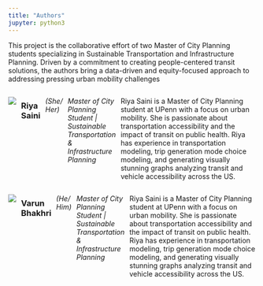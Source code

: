 ---
title: "Authors"
jupyter: python3
---

This project is the collaborative effort of two Master of City Planning students specializing in Sustainable Transportation and Infrastructure Planning. Driven by a commitment to creating people-centered transit solutions, the authors bring a data-driven and equity-focused approach to addressing pressing urban mobility challenges

::: {style="display: flex; gap: 10px; align-items: flex-start;"}
![](images/riya.jpg)

<div>

### **Riya Saini**

*(She/ Her)*

*Master of City Planning Student \| Sustainable Transportation & Infrastructure Planning*

Riya Saini is a Master of City Planning student at UPenn with a focus on urban mobility. She is passionate about transportation accessibility and the impact of transit on public health. Riya has experience in transportation modeling, trip generation mode choice modeling, and generating visually stunning graphs analyzing transit and vehicle accessibility across the US.

</div>
:::

::: {style="display: flex; gap: 10px; align-items: flex-start;"}
![](images/varun.jpg)

<div>

### **Varun Bhakhri**

*(He/ Him)*

*Master of City Planning Student \| Sustainable Transportation & Infrastructure Planning*

Riya Saini is a Master of City Planning student at UPenn with a focus on urban mobility. She is passionate about transportation accessibility and the impact of transit on public health. Riya has experience in transportation modeling, trip generation mode choice modeling, and generating visually stunning graphs analyzing transit and vehicle accessibility across the US.

</div>
:::
